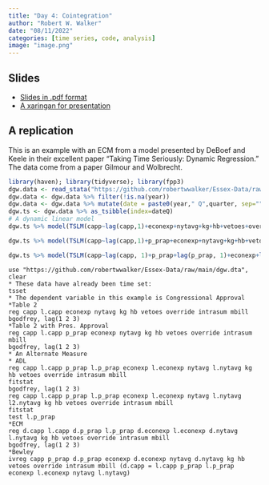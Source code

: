 ```yaml
---
title: "Day 4: Cointegration"
author: "Robert W. Walker"
date: "08/11/2022"
categories: [time series, code, analysis]
image: "image.png"
---
```


## Slides

- [Slides in .pdf format](./slides/slidesDay4.pdf)
- [A xaringan for presentation](https://robertwwalker.github.io/xaringan/ESSSSDA22-Day4/)

## A replication

This is an example with an ECM from a model presented by DeBoef and Keele in their excellent paper "Taking Time Seriously: Dynamic Regression." The data come from a paper Gilmour and Wolbrecht.

```r
library(haven); library(tidyverse); library(fpp3)
dgw.data <- read_stata("https://github.com/robertwwalker/Essex-Data/raw/main/dgw.dta")
dgw.data <- dgw.data %>% filter(!is.na(year))
dgw.data <- dgw.data %>% mutate(date = paste0(year," Q",quarter, sep="")) %>% mutate(dateQ = yearquarter(date))
dgw.ts <- dgw.data %>% as_tsibble(index=dateQ)
# A dynamic linear model
dgw.ts %>% model(TSLM(capp~lag(capp,1)+econexp+nytavg+kg+hb+vetoes+override+intrasum+mbills)) %>% report()
```

```r
dgw.ts %>% model(TSLM(capp~lag(capp,1)+p_prap+econexp+nytavg+kg+hb+vetoes+override+intrasum+mbills)) %>% report()
```
```r
dgw.ts %>% model(TSLM(capp~lag(capp, 1)+p_prap+lag(p_prap, 1)+econexp+lag(econexp,1)+nytavg+lag(nytavg, 1)+kg+hb+vetoes+override+intrasum+mbills)) %>% gg_tsresiduals()
```



```
use "https://github.com/robertwwalker/Essex-Data/raw/main/dgw.dta", clear
* These data have already been time set:
tsset
* The dependent variable in this example is Congressional Approval
*Table 2
reg capp l.capp econexp nytavg kg hb vetoes override intrasum mbill 
bgodfrey, lag(1 2 3)
*Table 2 with Pres. Approval
reg capp l.capp p_prap econexp nytavg kg hb vetoes override intrasum mbill 
bgodfrey, lag(1 2 3)
* An Alternate Measure
* ADL
reg capp l.capp p_prap l.p_prap econexp l.econexp nytavg l.nytavg kg hb vetoes override intrasum mbill 
fitstat
bgodfrey, lag(1 2 3)
reg capp l.capp p_prap l.p_prap econexp l.econexp nytavg l.nytavg l2.nytavg kg hb vetoes override intrasum mbill 
fitstat
test l.p_prap 
*ECM
reg d.capp l.capp d.p_prap l.p_prap d.econexp l.econexp d.nytavg l.nytavg kg hb vetoes override intrasum mbill 
bgodfrey, lag(1 2 3)
*Bewley
ivreg capp p_prap d.p_prap econexp d.econexp nytavg d.nytavg kg hb vetoes override intrasum mbill (d.capp = l.capp p_prap l.p_prap econexp l.econexp nytavg l.nytavg)
```
